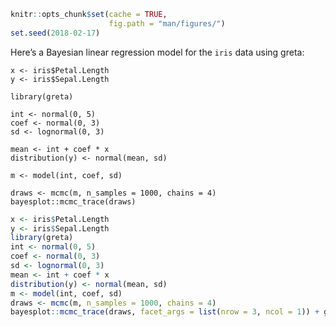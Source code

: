 
```r
knitr::opts_chunk$set(cache = TRUE,
                      fig.path = "man/figures/")
set.seed(2018-02-17)
```

<div class="row">
  <div class="col-md-6">

Here's a Bayesian linear regression model for the `iris` data using greta:

```
x <- iris$Petal.Length
y <- iris$Sepal.Length
```
```
library(greta)

int <- normal(0, 5)
coef <- normal(0, 3)
sd <- lognormal(0, 3)

mean <- int + coef * x
distribution(y) <- normal(mean, sd)
```
```
m <- model(int, coef, sd)
```

  </div>
  <div class="col-md-6">
  
```
draws <- mcmc(m, n_samples = 1000, chains = 4)
bayesplot::mcmc_trace(draws)
```
```r
x <- iris$Petal.Length
y <- iris$Sepal.Length
library(greta)
int <- normal(0, 5)
coef <- normal(0, 3)
sd <- lognormal(0, 3)
mean <- int + coef * x
distribution(y) <- normal(mean, sd)
m <- model(int, coef, sd)
draws <- mcmc(m, n_samples = 1000, chains = 4)
bayesplot::mcmc_trace(draws, facet_args = list(nrow = 3, ncol = 1)) + ggplot2::theme_minimal()
```

  </div>
</div>
